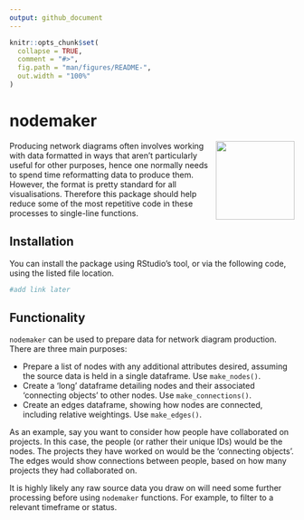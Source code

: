 ```yaml
---
output: github_document
---
```


<!-- README.md is generated from README.Rmd. Please edit that file -->

```r
knitr::opts_chunk$set(
  collapse = TRUE,
  comment = "#>",
  fig.path = "man/figures/README-",
  out.width = "100%"
)
```

# nodemaker

<!-- badges: start -->
<img src='man/figures/logo.png' align="right" height="139" />
<!-- badges: end -->

Producing network diagrams often involves working with data formatted in ways that aren't particularly useful for other purposes, hence one normally needs to spend time reformatting data to produce them. However, the format is pretty standard for all visualisations. Therefore this package should help reduce some of the most repetitive code in these processes to single-line functions.

## Installation
You can install the package using RStudio's tool, or via the following code, using the listed file location.
```r
#add link later
```

## Functionality
`nodemaker` can be used to prepare data for network diagram production. There are three main purposes:

* Prepare a list of nodes with any additional attributes desired, assuming the source data is held in a single dataframe. Use `make_nodes()`.
* Create a 'long' dataframe detailing nodes and their associated 'connecting objects' to other nodes. Use `make_connections()`.
* Create an edges dataframe, showing how nodes are connected, including relative weightings. Use `make_edges()`.
  
As an example, say you want to consider how people have collaborated on projects. In this case, the people (or rather their unique IDs) would be the nodes. The projects they have worked on would be the 'connecting objects'. The edges would show connections between people, based on how many projects they had collaborated on.

It is highly likely any raw source data you draw on will need some further processing before using `nodemaker` functions. For example, to filter to a relevant timeframe or status.
